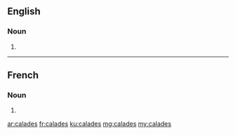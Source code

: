 ==English==

===Noun===
{{head|en|plural}}

# {{plural of|calade|lang=en}}

----

==French==

===Noun===
{{head|fr|plural}}

# {{plural of|calade|lang=fr}}

[[ar:calades]]
[[fr:calades]]
[[ku:calades]]
[[mg:calades]]
[[my:calades]]